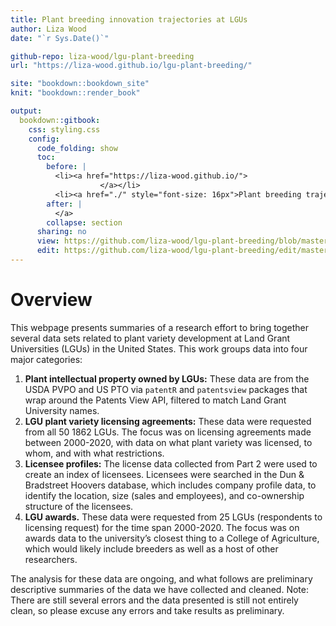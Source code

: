 ```yaml
---
title: Plant breeding innovation trajectories at LGUs
author: Liza Wood
date: "`r Sys.Date()`"

github-repo: liza-wood/lgu-plant-breeding
url: "https://liza-wood.github.io/lgu-plant-breeding/"

site: "bookdown::bookdown_site"
knit: "bookdown::render_book"

output:
  bookdown::gitbook:
    css: styling.css
    config:
      code_folding: show
      toc: 
        before: |
          <li><a href="https://liza-wood.github.io/">
                    </a></li>
          <li><a href="./" style="font-size: 16px">Plant breeding trajectories</a></li>
        after: |
          </a>
        collapse: section
      sharing: no
      view: https://github.com/liza-wood/lgu-plant-breeding/blob/master/%s
      edit: https://github.com/liza-wood/lgu-plant-breeding/edit/master/%s
---
```


# Overview {-}

This webpage presents summaries of a research effort to bring together several data sets related to plant variety development at Land Grant Universities (LGUs) in the United States. This work groups data into four major categories:  

1. **Plant intellectual property owned by LGUs:** These data are from the USDA PVPO and US PTO via `patentR` and `patentsview` packages that wrap around the Patents View API, filtered to match Land Grant University names.  
2. **LGU plant variety licensing agreements:** These data were requested from all 50 1862 LGUs. The focus was on licensing agreements made between 2000-2020, with data on what plant variety was licensed, to whom, and with what restrictions. 
3. **Licensee profiles:** The license data collected from Part 2 were used to create an index of licensees. Licensees were searched in the Dun & Bradstreet Hoovers database, which includes company profile data, to identify the location, size (sales and employees), and co-ownership structure of the licensees. 
4. **LGU awards.** These data were requested from 25 LGUs (respondents to licensing request) for the time span 2000-2020. The focus was on awards data to the university's closest thing to a College of Agriculture, which would likely include breeders as well as a host of other researchers.  

The analysis for these data are ongoing, and what follows are preliminary descriptive summaries of the data we have collected and cleaned. Note: There are still several errors and the data presented is still not entirely clean, so please excuse any errors and take results as preliminary.  